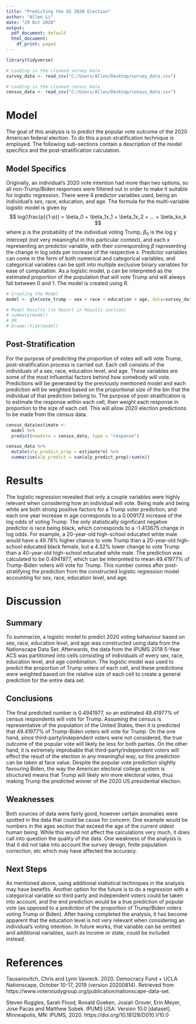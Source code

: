---
title: "Predicting the US 2020 Election"
author: "Allen Li"
date: "29 Oct 2020"
output:
  pdf_document: default
  html_document:
    df_print: paged
---

```{r setup, include=FALSE}
library(tidyverse)

# Loading in the cleaned survey Data
survey_data <- read_csv("C:/Users/Allen/Desktop/survey_data.csv")

# Loading in the cleaned census Data
census_data <- read_csv("C:/Users/Allen/Desktop/census_data.csv")

```

# Model

The goal of this analysis is to predict the popular vote outcome of the 2020 American federal election. To do this a post-stratification technique is employed. The following sub-sections contain a description of the model specifics and the post-stratification calculation.


## Model Specifics

Originally, an individual's 2020 vote intention had more than two options, so all non-Trump/Biden responses were filtered out in order to make it suitable for logistic regression. There were 4 predictor variables used, being an individual's sex, race, education, and age. The formula for the multi-variable logistic model is given by 
$$ log(\frac{p}{1-p}) = \beta_0 + \beta_1x_1 + \beta_1x_2 + ... + \beta_kx_k $$
where p is the probability of the individual voting Trump, $\beta_0$ is the log y intercept (not very meaningful in this particular context), and each x representing an predictor variable, with their corresponding $\beta$ representing the change in log odds per increase of the respective x. Predictor variables can come in the form of both numerical and categorical variables, and categorical variables can be split into multiple exclusive binary variables for ease of computation. As a logistic model, p can be interpreted as the estimated proportion of the population that will vote Trump and will always fall between 0 and 1. The model is created using R.

```{r, include=FALSE}

# Creating the Model
model <- glm(vote_trump ~ sex + race + education + age, data=survey_data, family="binomial")

# Model Results (to Report in Results section)
# summary(model)
# OR
# broom::tidy(model)

```

## Post-Stratification 

For the purpose of predicting the proportion of votes will will vote Trump, post-stratification process is carried out. Each cell consists of the individuals of a sex, race, education level, and age. These variables are some of the most influential factors behind how somebody will vote. Predictions will be generated by the previously mentioned model and each prediction will be weighted based on the proportional size of the bin that the individual of that prediction belong to. The purpose of post-stratification is to estimate the response within each cell, then weight each response in proportion to the size of each cell. This will allow 2020 election predictions to be made from the census data.

```{r, include=FALSE}


census_data$estimate <-
  model %>%
  predict(newdata = census_data, type = "response")

census_data %>%
  mutate(alp_predict_prop = estimate*n) %>%
  summarise(alp_predict = sum(alp_predict_prop)/sum(n))


```


# Results

The logistic regression revealed that only a couple variables were highly relevant when considering how an individual will vote. Being male and being white are both strong positive factors for a Trump voter prediction, and each one year increase in age corresponds to a 0.009173 increase of the log odds of voting Trump. The only statistically significant negative predictor is race being black, which corresponds to a -1.413675 change in log odds. For example, a 20-year-old high-school educated white male would have a 49.78% higher chance to vote Trump than a 20-year-old high-school educated black female, but a 4.32% lower change to vote Trump than a 40-year-old high-school educated white male. The prediction was calculated to be 0.4941977, which can be interpreted to mean 49.41977% of Trump-Biden voters will vote for Trump. This number comes after post-stratifying the prediction from the constructed logistic regression model accounting for sex, race, education level, and age.

# Discussion

## Summary

To summarize, a logistic model to predict 2020 voting behaviour based on sex, race, education level, and age was constructed using data from the Nationscape Data Set. Afterwards, the data from the IPUMS 2018 5-Year ACS was partitioned into cells consisting of individuals of every sex, race, education level, and age combination. The logistic model was used to predict the proportion of Trump voters of each cell, and these predictions were weighted based on the relative size of each cell to create a general prediction for the entire data set. 

## Conclusions

The final predicted number is 0.4941977, so an estimated 49.41977% of census respondents will vote for Trump. Assuming the census is representative of the population of the United States, then it is predicted that 49.41977% of Trump-Biden voters will vote for Trump. On the one hand, since third-party/independent voters were not considered, the true outcome of the popular vote will likely be less for both parties. On the other hand, it is extremely improbable that third-party/independent voters will effect the result of the election in any meaningful way, so this prediction can be taken at face value. Despite the popular vote prediction slightly favouring Biden, the way the American electoral college system is structured means that Trump will likely win more electoral votes, thus making Trump the predicted winner of the 2020 US presidential election.

## Weaknesses

Both sources of data were fairly good, however certain anomalies were spotted in the data that could be cause for concern. One example would be numbers in the ages section that exceed the age of the current oldest human being. While this would not affect the calculations very much, it does call into question the quality of the data. One weakness of the analysis is that it did not take into account the survey design, finite population correction, etc which may have affected the accuracy. 

## Next Steps

As mentioned above, using additional statistical techniques in the analysis may have benefits. Another option for the future is to do a regression with a categorical variable so third party and independent voters could be taken into account, and the end prediction would be a true prediction of popular vote (as opposed to a prediction of the proportion of Trump/Biden voters voting Trump or Biden). After having completed the analysis, it has become apparent that the education level is not very relevant when considering an individual's voting intention. In future works, that variable can be omitted and additional variables, such as income or state, could be included instead.


# References

Tausanovitch, Chris and Lynn Vavreck. 2020. Democracy Fund + UCLA Nationscape, October 10-17, 2019 (version 20200814). Retrieved from https://www.voterstudygroup.org/publication/nationscape-data-set.

Steven Ruggles, Sarah Flood, Ronald Goeken, Josiah Grover, Erin Meyer, Jose Pacas and Matthew Sobek. IPUMS USA: Version 10.0 [dataset]. Minneapolis, MN: IPUMS, 2020. https://doi.org/10.18128/D010.V10.0


